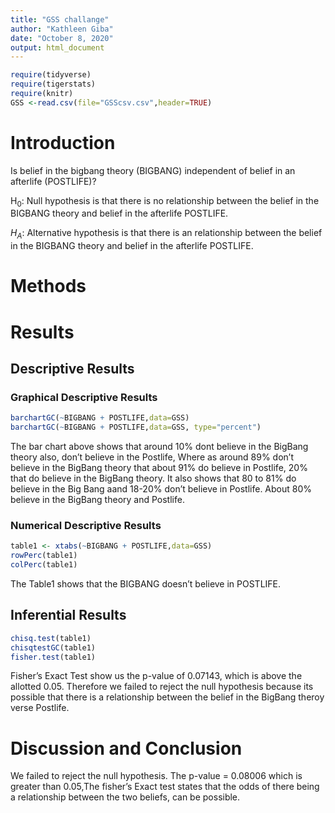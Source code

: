 ```yaml
---
title: "GSS challange"
author: "Kathleen Giba"
date: "October 8, 2020"
output: html_document
---
```


```r
require(tidyverse)
require(tigerstats)
require(knitr)
GSS <-read.csv(file="GSScsv.csv",header=TRUE)
```

# Introduction

<!--In this section you explain what you are trying to show.  Where did the data come from?  What is the research or other question you are trying to answer?.  If you skimp in this section expect to be marked down in your grade. Paint a picture of the project a couple of paragraphs is expected!-->

Is belief in the bigbang theory (BIGBANG) independent of belief in an afterlife (POSTLIFE)?

H$_0$: Null hypothesis is that there is no relationship between the belief in the BIGBANG theory and belief in the afterlife POSTLIFE.      

$H_A$: Alternative hypothesis is that there is an relationship between the belief in the BIGBANG theory and belief in the afterlife POSTLIFE.  



# Methods

<!--Decide on your methods:  use "variable analysis" or other appropriate descriptors.  Make sure to choose at least one graphical method and at least one numerical method. Discuss what data manipulations may be needed for example subsetting or other binning procedures and what sort of graphical displays and inferential tools will be used!-->



# Results

<!--Divide this section into two sub-sections:  One for your descriptive  results and one for your inferential results.!-->

## Descriptive Results

### Graphical Descriptive Results

<!--Graphical results here.  Make sure to show your code.  Provide appropriate labels for axes, giving units if possible, and provide a good title for the graph, too.  Use the graphical results to describe the patterns if any that exist in the data as focused toward the research question. Bottom line is to explain the features of the graph that are relevant to conforming or departing to what is expected by your null hypothesis !-->

```r
barchartGC(~BIGBANG + POSTLIFE,data=GSS)
barchartGC(~BIGBANG + POSTLIFE,data=GSS, type="percent")

```
  
The bar chart above shows that  around 10% dont believe in the BigBang theory  also, don't believe in the Postlife, Where as around 89% don't believe in the BigBang theory that about 91% do believe in Postlife, 20% that do believe in the BigBang theory. It also shows that 80 to 81% do believe in the Big Bang aand 18-20% don't believe in Postlife. About 80% believe in the BigBang theory and Postlife.   


### Numerical Descriptive Results


<!--Numerical results go here. Use the numerical results to describe the patterns if any that exist in the data as focused toward the research question!-->  


```r
table1 <- xtabs(~BIGBANG + POSTLIFE,data=GSS)
rowPerc(table1)
colPerc(table1)
```
The Table1 shows that the BIGBANG doesn't believe in POSTLIFE.  

## Inferential Results

<!--State hypothesis clearly.  Make sure your discussion of the inferential test covers all the aspects that the test output produces, such as test statistic, p-value etc.  Make a decision about the null hypothesis, explain the assumptions on which the selected test/procedure was based, and why the chosen procedure satisfys the assumptions and is appropriate to answer the research question!-->

```r
chisq.test(table1)
chisqtestGC(table1)
fisher.test(table1)
```
Fisher's Exact Test show us the p-value of 0.07143, which is above the allotted 0.05. Therefore we failed to reject the null hypothesis because its possible that there is a relationship between the belief in the BigBang theroy verse Postlife.       

# Discussion and Conclusion

We failed to reject the null hypothesis. The p-value = 0.08006 which is greater than 0.05,The fisher's Exact test states that the odds of there being a relationship between the two beliefs, can be possible.  

<!--Discussion and conclusion here.  If you found a relationship be sure to consider whether the relationship occurs because one of the variavbles causes the other, or whether they perhasps are related for some other reason.  Watch the chapter 6 videos from the GeorgeTown videos collection.!-->
